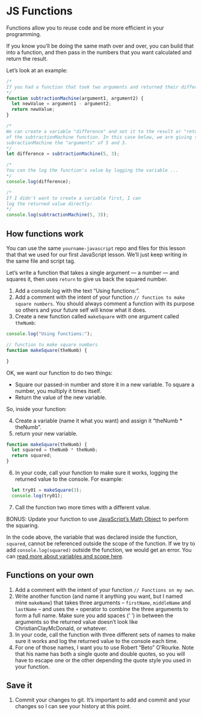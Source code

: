 # JS Functions

Functions allow you to reuse code and be more efficient in your programming.

If you know you'll be doing the same math over and over, you can build that into a function, and then pass in the numbers that you want calculated and return the result.

Let's look at an example:

```js
/*
If you had a function that took two arguments and returned their difference ...
*/
function subtractionMachine(argument1, argument2) {
  let newValue = argument1 - argument2;
  return newValue;
}

/*
We can create a variable "difference" and set it to the result or "return"
of the subtractionMachine function. In this case below, we are giving the
subractionMachine the "arguments" of 5 and 3.
*/
let difference = subtractionMachine(5, 3);

/*
You can the log the function's value by logging the variable ...
*/
console.log(difference);

/*
If I didn't want to create a variable first, I can 
log the returned value directly:
*/
console.log(subtractionMachine(5, 3));
```

## How functions work

You can use the same `yourname-javascript` repo and files for this lesson that that we used for our first JavaScript lesson. We'll just keep writing in the same file and script tag.

Let's write a function that takes a single argument — a number — and squares it, then uses `return` to give us back the squared number.

1. Add a console.log with the text "Using functions:".
1. Add a comment with the intent of your function `// function to make square numbers`. You should always comment a function with its purpose so others and your future self will know what it does.
1. Create a new function called `makeSquare` with one argument called `theNumb`:

```js
console.log("Using functions:");

// function to make square numbers
function makeSquare(theNumb) {

}
```

OK, we want our function to do two things:

- Square our passed-in number and store it in a new variable. To square a number, you multiply it times itself.
- Return the value of the new variable.

So, inside your function:

4. Create a variable (name it what you want) and assign it "theNumb * theNumb".
1. return your new variable.

```js
function makeSquare(theNumb) {
  let squared = theNumb * theNumb;
  return squared;
}
```

6. In your code, call your function to make sure it works, logging the returned value to the console. For example:

```js
  let try01 = makeSquare(3);
  console.log(try01);
```

7. Call the function two more times with a different value.

BONUS: Update your function to use [JavaScript's Math Object](https://www.w3schools.com/Js/js_math.asp) to perform the squaring.


::: callout-note
In the code above, the variable that was declared inside the function, `squared`, cannot be referenced outside the scope of the function. If we try to add `console.log(squared)` outside the function, we would get an error. You can [read more about variables and scope here](https://wesbos.com/javascript-scoping/).
:::

## Functions on your own

1. Add a comment with the intent of your function `// Functions on my own`.
1. Write another function (and name it anything you want, but I named mine `makeName`) that takes three arguments -- `firstName`, `middleName` and `lastName` -- and uses the `+` operator to combine the three arguments to form a full name. Make sure you add spaces (' ') in between the arguments so the returned value doesn't look like ChristianClayMcDonald, or whatever.
1. In your code, call the function with three different sets of names to make sure it works and log the returned value to the console each time.
1. For one of those names, I want you to use Robert "Beto" O'Rourke. Note that  his name has both a single quote and double quotes, so you will have to escape one or the other depending the quote style you used in your function.

## Save it

1. Commit your changes to git. It's important to add and commit and your changes so I can see your history at this point.

